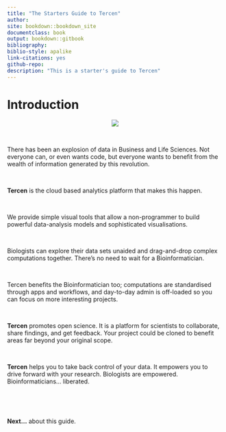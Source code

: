 ```yaml
---
title: "The Starters Guide to Tercen"
author:
site: bookdown::bookdown_site
documentclass: book
output: bookdown::gitbook
bibliography: 
biblio-style: apalike
link-citations: yes
github-repo:  
description: "This is a starter's guide to Tercen"
---
```


# Introduction

<center><img src="images/cover.png"></center>

\

There has been an explosion of data in Business and Life Sciences. Not everyone can, or even wants code, but everyone wants to benefit from the wealth of information generated by this revolution.

\

__Tercen__  is the cloud based analytics platform that makes this happen. 

\

We provide simple visual tools that allow a non-programmer to build powerful data-analysis models and sophisticated visualisations.

\

Biologists can explore their data sets unaided and drag-and-drop complex computations together. There's no need to wait for a Bioinformatician.

\

Tercen benefits the Bioinformatician too; computations are standardised through apps and workflows, and day-to-day admin is off-loaded so you can focus on more interesting projects.

\

__Tercen__ promotes open science. It is a platform for scientists to collaborate, share findings, and get feedback. Your project could be cloned to benefit areas far beyond your original scope.
    

\

__Tercen__ helps you to take back control of your data. It empowers you to drive forward with your research. Biologists are empowered. Bioinformaticians… liberated.

\

\

__Next...__ about this guide.
